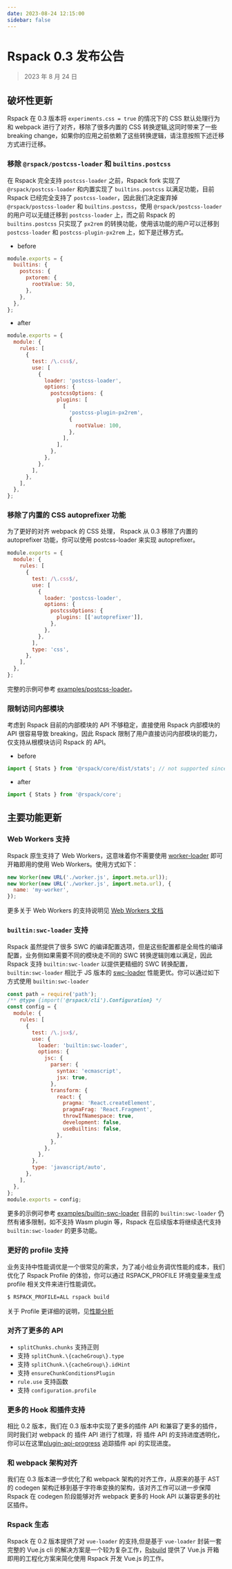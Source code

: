 ```yaml
---
date: 2023-08-24 12:15:00
sidebar: false
---
```


# Rspack 0.3 发布公告

> 2023 年 8 月 24 日

## 破坏性更新

Rspack 在 0.3 版本将 `experiments.css = true` 的情况下的 CSS 默认处理行为和 webpack 进行了对齐，移除了很多内置的 CSS 转换逻辑,这同时带来了一些 breaking change，如果你的应用之前依赖了这些转换逻辑，请注意按照下述迁移方式进行迁移。

### 移除 `@rspack/postcss-loader` 和 `builtins.postcss`

在 Rspack 完全支持 `postcss-loader` 之前，Rspack fork 实现了 `@rspack/postcss-loader` 和内置实现了 `builtins.postcss` 以满足功能，目前 Rspack 已经完全支持了 `postcss-loader`，因此我们决定废弃掉 `@rspack/postcss-loader` 和 `builtins.postcss`，使用 `@rspack/postcss-loader` 的用户可以无缝迁移到 `postcss-loader` 上，而之前 Rspack 的 `builtins.postcss` 只实现了 `px2rem` 的转换功能，使用该功能的用户可以迁移到 `postcss-loader` 和 `postcss-plugin-px2rem` 上，如下是迁移方式。

- before

```js
module.exports = {
  builtins: {
    postcss: {
      pxtorem: {
        rootValue: 50,
      },
    },
  },
};
```

- after

```js
module.exports = {
  module: {
    rules: [
      {
        test: /\.css$/,
        use: [
          {
            loader: 'postcss-loader',
            options: {
              postcssOptions: {
                plugins: [
                  [
                    'postcss-plugin-px2rem',
                    {
                      rootValue: 100,
                    },
                  ],
                ],
              },
            },
          },
        ],
      },
    ],
  },
};
```

### 移除了内置的 CSS autoprefixer 功能

为了更好的对齐 webpack 的 CSS 处理， Rspack 从 0.3 移除了内置的 autoprefixer 功能，你可以使用 postcss-loader 来实现 autoprefixer。

```js
module.exports = {
  module: {
    rules: [
      {
        test: /\.css$/,
        use: [
          {
            loader: 'postcss-loader',
            options: {
              postcssOptions: {
                plugins: [['autoprefixer']],
              },
            },
          },
        ],
        type: 'css',
      },
    ],
  },
};
```

完整的示例可参考 [examples/postcss-loader](https://github.com/rspack-contrib/rspack-examples/tree/main/rspack/postcss-loader)。

### 限制访问内部模块

考虑到 Rspack 目前的内部模块的 API 不够稳定，直接使用 Rspack 内部模块的 API 很容易导致 breaking，因此 Rspack 限制了用户直接访问内部模块的能力，仅支持从根模块访问 Rspack 的 API。

- before

```js
import { Stats } from '@rspack/core/dist/stats'; // not supported since 0.3
```

- after

```js
import { Stats } from '@rspack/core';
```

## 主要功能更新

### Web Workers 支持

Rspack 原生支持了 Web Workers，这意味着你不需要使用 [worker-loader](https://github.com/webpack-contrib/worker-loader) 即可开箱即用的使用 Web Workers。使用方式如下：

```js
new Worker(new URL('./worker.js', import.meta.url));
new Worker(new URL('./worker.js', import.meta.url), {
  name: 'my-worker',
});
```

更多关于 Web Workers 的支持说明见 [Web Workers 文档](/guide/features/web-workers)

### `builtin:swc-loader` 支持

Rspack 虽然提供了很多 SWC 的编译配置选项，但是这些配置都是全局性的编译配置，业务侧如果需要不同的模块走不同的 SWC 转换逻辑则难以满足，因此 Rspack 支持 `builtin:swc-loader` 以提供更精细的 SWC 转换配置，`builtin:swc-loader` 相比于 JS 版本的 [swc-loader](https://github.com/swc-project/swc-loader) 性能更优。你可以通过如下方式使用 `builtin:swc-loader`

```js
const path = require('path');
/** @type {import('@rspack/cli').Configuration} */
const config = {
  module: {
    rules: [
      {
        test: /\.jsx$/,
        use: {
          loader: 'builtin:swc-loader',
          options: {
            jsc: {
              parser: {
                syntax: 'ecmascript',
                jsx: true,
              },
              transform: {
                react: {
                  pragma: 'React.createElement',
                  pragmaFrag: 'React.Fragment',
                  throwIfNamespace: true,
                  development: false,
                  useBuiltins: false,
                },
              },
            },
          },
        },
        type: 'javascript/auto',
      },
    ],
  },
};
module.exports = config;
```

更多的示例可参考 [examples/builtin-swc-loader](https://github.com/rspack-contrib/rspack-examples/tree/main/rspack/builtin-swc-loader)
目前的 `builtin:swc-loader` 仍然有诸多限制，如不支持 Wasm plugin 等，Rspack 在后续版本将继续迭代支持 `builtin:swc-loader` 的更多功能。

### 更好的 profile 支持

业务支持中性能调优是一个很常见的需求，为了减小给业务调优性能的成本，我们优化了 Rspack Profile 的体验，你可以通过 RSPACK_PROFILE 环境变量来生成 profile 相关文件来进行性能调优。

```sh
$ RSPACK_PROFILE=ALL rspack build
```

关于 Profile 更详细的说明，见[性能分析](/guide/optimization/profile)

### 对齐了更多的 API

- `splitChunks.chunks` 支持正则
- 支持 `splitChunk.\{cacheGroup\}.type`
- 支持 `splitChunk.\{cacheGroup\}.idHint`
- 支持 `ensureChunkConditionsPlugin`
- `rule.use` 支持函数
- 支持 `configuration.profile`

### 更多的 Hook 和插件支持

相比 0.2 版本，我们在 0.3 版本中实现了更多的插件 API 和兼容了更多的插件，同时我们对 webpack 的 插件 API 进行了梳理，将 插件 API 的支持进度透明化，你可以在这里[plugin-api-progress](https://github.com/orgs/web-infra-dev/projects/9/views/1) 追踪插件 api 的实现进度。

### 和 webpack 架构对齐

我们在 0.3 版本进一步优化了和 webpack 架构的对齐工作，从原来的基于 AST 的 codegen 架构迁移到基于字符串变换的架构，该对齐工作可以进一步保障 Rspack 在 codegen 阶段能够对齐 webpack 更多的 Hook API 以兼容更多的社区插件。

### Rspack 生态

Rspack 在 0.2 版本提供了对 `vue-loader` 的支持,但是基于 `vue-loader` 封装一套完整的 Vue.js cli 的解决方案是一个较为复杂工作，[Rsbuild](https://rsbuild.dev/) 提供了 Vue.js 开箱即用的工程化方案来简化使用 Rspack 开发 Vue.js 的工作。
